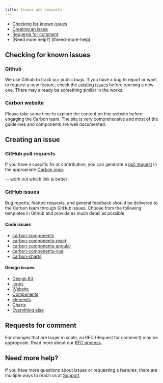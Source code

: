 ```yaml
---
title: Issues and requests
---
```


<AnchorLinks>

- [Checking for known issues](#checking-for-known-issues)
- [Creating an issue](#creating-an-issue)
- [Requests for comment](#requests-for-comment)
- [Need more help?] (#need-more-help)

</AnchorLinks>

## Checking for known issues

### Github

We use Github to track our public bugs. If you have a bug to report or want to request a new feature, check the [existing issues](https://github.com/carbon-design-system/carbon/issues) before opening a new one. There may already be something similar in the works. 

### Carbon website

Please take some time to explore the content on this website before engaging the Carbon team. The site is very comprehensive and most of the guidelines and components are well documented.

## Creating an issue

### GitHub pull requests

If you have a specific fix or contribution, you can generate a [pull request](https://github.com/carbon-design-system/carbon-website/wiki/Creating-a-PR-through-github.com-UI) in the appropriate [Carbon repo](https://www.carbondesignsystem.com/resources#development-resources).

-- work out which link is better

### GitHub issues

Bug reports, feature requests, and general feedback should be delivered to the Carbon team through GitHub issues. Choose from the following templates in Github and provide as much detail as possible:

#### Code issues

- [carbon-components](https://github.com/IBM/carbon-components/issues/new/choose)
- [carbon-components-react](https://github.com/IBM/carbon-components-react/issues/new/choose)
- [carbon-components-angular](https://github.com/IBM/carbon-components-angular/issues/new)
- [carbon-components-vue](https://github.com/carbon-design-system/carbon-components-vue/issues/new)
- [carbon-charts](https://github.com/IBM/carbon-charts/issues/new)

#### Design issues

- [Design Kit](https://github.com/IBM/carbon-design-kit/issues/new)
- [Icons](https://github.com/IBM/carbon-icons/issues/new)
- [Website](https://github.com/carbon-design-system/carbon-website/issues/new/choose)
- [Components](https://github.com/IBM/carbon-components/issues/new/choose)
- [Elements](https://github.com/IBM/carbon-elements/issues/new/choose)
- [Charts](https://github.com/IBM/carbon-charts/issues/new)
- [Everything else](https://github.com/carbon-design-system/issue-tracking/issues/new)

## Requests for comment

For changes that are larger in scale, an RFC (Request for comment) may be appropriate. Read more about our [RFC process](https://github.com/carbon-design-system/rfcs).

## Need more help?

If you have more questions about issues or requesting a features, there are multiple ways to reach us at [Support](https://www.carbondesignsystem.com/help/support).


